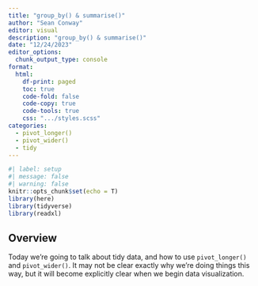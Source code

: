 ```yaml
---
title: "group_by() & summarise()"
author: "Sean Conway"
editor: visual
description: "group_by() & summarise()"  
date: "12/24/2023"
editor_options: 
  chunk_output_type: console
format:
  html:
    df-print: paged
    toc: true
    code-fold: false
    code-copy: true
    code-tools: true
    css: ".../styles.scss"
categories:
  - pivot_longer()
  - pivot_wider()
  - tidy
---
```


```r
#| label: setup
#| message: false
#| warning: false
knitr::opts_chunk$set(echo = T)
library(here)
library(tidyverse)
library(readxl)
```

## Overview

Today we're going to talk about tidy data, and how to use `pivot_longer()` and `pivot_wider()`. It may not be clear exactly why we're doing things this way, but it will become explicitly clear when we begin data visualization.
